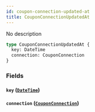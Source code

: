 ```yaml
---
id: coupon-connection-updated-at
title: CouponConnectionUpdatedAt
---
```


No description

```graphql
type CouponConnectionUpdatedAt {
  key: DateTime
  connection: CouponConnection
}
```

### Fields

#### `key` ([`DateTime`](/v1/scalars/date-time))

#### `connection` ([`CouponConnection`](/v1/objects/coupon-connection))

